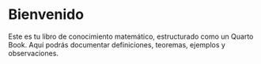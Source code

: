 
# Bienvenido

Este es tu libro de conocimiento matemático, estructurado como un Quarto Book. Aquí podrás documentar definiciones, teoremas, ejemplos y observaciones.

